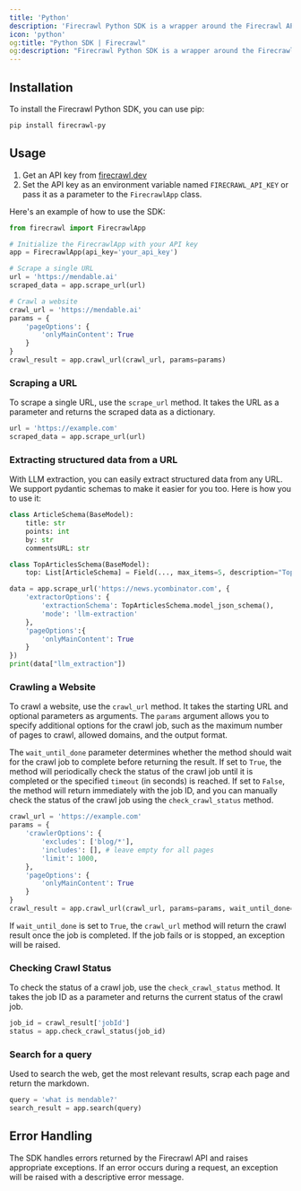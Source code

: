 ```yaml
---
title: 'Python'
description: 'Firecrawl Python SDK is a wrapper around the Firecrawl API to help you easily turn websites into markdown.'
icon: 'python'
og:title: "Python SDK | Firecrawl"
og:description: "Firecrawl Python SDK is a wrapper around the Firecrawl API to help you easily turn websites into markdown."
---
```


## Installation

To install the Firecrawl Python SDK, you can use pip:

```bash
pip install firecrawl-py
```

## Usage

1. Get an API key from [firecrawl.dev](https://firecrawl.dev)
2. Set the API key as an environment variable named `FIRECRAWL_API_KEY` or pass it as a parameter to the `FirecrawlApp` class.


Here's an example of how to use the SDK:

```python
from firecrawl import FirecrawlApp

# Initialize the FirecrawlApp with your API key
app = FirecrawlApp(api_key='your_api_key')

# Scrape a single URL
url = 'https://mendable.ai'
scraped_data = app.scrape_url(url)

# Crawl a website
crawl_url = 'https://mendable.ai'
params = {
    'pageOptions': {
        'onlyMainContent': True
    }
}
crawl_result = app.crawl_url(crawl_url, params=params)
```

### Scraping a URL

To scrape a single URL, use the `scrape_url` method. It takes the URL as a parameter and returns the scraped data as a dictionary.

```python
url = 'https://example.com'
scraped_data = app.scrape_url(url)
```

### Extracting structured data from a URL

With LLM extraction, you can easily extract structured data from any URL. We support pydantic schemas to make it easier for you too. Here is how you to use it:

```python
class ArticleSchema(BaseModel):
    title: str
    points: int 
    by: str
    commentsURL: str

class TopArticlesSchema(BaseModel):
    top: List[ArticleSchema] = Field(..., max_items=5, description="Top 5 stories")

data = app.scrape_url('https://news.ycombinator.com', {
    'extractorOptions': {
        'extractionSchema': TopArticlesSchema.model_json_schema(),
        'mode': 'llm-extraction'
    },
    'pageOptions':{
        'onlyMainContent': True
    }
})
print(data["llm_extraction"])
```

### Crawling a Website

To crawl a website, use the `crawl_url` method. It takes the starting URL and optional parameters as arguments. The `params` argument allows you to specify additional options for the crawl job, such as the maximum number of pages to crawl, allowed domains, and the output format.

The `wait_until_done` parameter determines whether the method should wait for the crawl job to complete before returning the result. If set to `True`, the method will periodically check the status of the crawl job until it is completed or the specified `timeout` (in seconds) is reached. If set to `False`, the method will return immediately with the job ID, and you can manually check the status of the crawl job using the `check_crawl_status` method.

```python
crawl_url = 'https://example.com'
params = {
    'crawlerOptions': {
        'excludes': ['blog/*'],
        'includes': [], # leave empty for all pages
        'limit': 1000,
    },
    'pageOptions': {
        'onlyMainContent': True
    }
}
crawl_result = app.crawl_url(crawl_url, params=params, wait_until_done=True, timeout=5)
```

If `wait_until_done` is set to `True`, the `crawl_url` method will return the crawl result once the job is completed. If the job fails or is stopped, an exception will be raised.

### Checking Crawl Status

To check the status of a crawl job, use the `check_crawl_status` method. It takes the job ID as a parameter and returns the current status of the crawl job.

```python
job_id = crawl_result['jobId']
status = app.check_crawl_status(job_id)
```

### Search for a query

Used to search the web, get the most relevant results, scrap each page and return the markdown.

```python
query = 'what is mendable?'
search_result = app.search(query)
```

## Error Handling

The SDK handles errors returned by the Firecrawl API and raises appropriate exceptions. If an error occurs during a request, an exception will be raised with a descriptive error message.